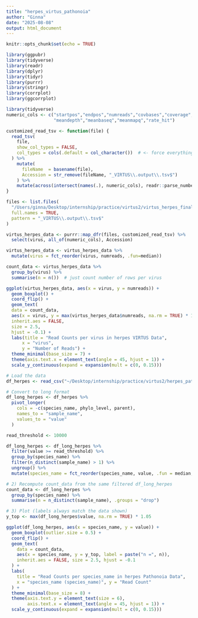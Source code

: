 ```yaml
---
title: "herpes_virtus_pathonoia"
author: "Ginna"
date: "2025-08-08"
output: html_document
---
```


```r
knitr::opts_chunk$set(echo = TRUE)

library(ggpubr)
library(tidyverse)
library(readr)
library(dplyr)
library(tidyr)
library(purrr)
library(stringr)
library(corrplot)
library(ggcorrplot)
```

```r
library(tidyverse)
numeric_cols <- c("startpos","endpos","numreads","covbases","coverage",
                  "meandepth","meanbaseq","meanmapq","rate_hit")

customized_read_tsv <- function(file) {
  read_tsv(
    file,
    show_col_types = FALSE,
    col_types = cols(.default = col_character())  # <- force everything to char
  ) %>%
    mutate(
      fileName  = basename(file),
      Accession = str_remove(fileName, "_VIRTUS\\.output\\.tsv$")
    ) %>%
    mutate(across(intersect(names(.), numeric_cols), readr::parse_number))  # <- then parse numerics
}

files <- list.files(
  "/Users/ginna/Desktop/internship/practice/virtus2/virtus_herpes_final/",
  full.names = TRUE,
  pattern = "_VIRTUS\\.output\\.tsv$"
)

virtus_herpes_data <- purrr::map_dfr(files, customized_read_tsv) %>%
  select(virus, all_of(numeric_cols), Accession)


```

```r
virtus_herpes_data <- virtus_herpes_data %>%
  mutate(virus = fct_reorder(virus, numreads, .fun=median))

count_data <- virtus_herpes_data %>%
  group_by(virus) %>%
  summarise(n = n())  # just count number of rows per virus

ggplot(virtus_herpes_data, aes(x = virus, y = numreads)) +
  geom_boxplot() +
  coord_flip() +
  geom_text(
  data = count_data,
  aes(x = virus, y = max(virtus_herpes_data$numreads, na.rm = TRUE) * 1.05, label = paste("n =", n)),
  inherit.aes = FALSE,
  size = 2.5,
  hjust = -0.1) +
  labs(title = "Read Counts per virus in herpes VIRTUS Data",
      x = "virus",
      y = "Number of Reads") +
  theme_minimal(base_size = 7) +
  theme(axis.text.x = element_text(angle = 45, hjust = 1)) +
  scale_y_continuous(expand = expansion(mult = c(0, 0.15)))
```

```r
# Load the data
df_herpes <- read_csv("~/Desktop/internship/practice/virtus2/herpes_pathonoia_contamination.csv")

# Convert to long format
df_long_herpes <- df_herpes %>%
  pivot_longer(
    cols = -c(species_name, phylo_level, parent),
    names_to = "sample_name",
    values_to = "value"
  )


```


```r
read_threshold <- 10000

df_long_herpes <- df_long_herpes %>%
  filter(value >= read_threshold) %>%
  group_by(species_name) %>%
  filter(n_distinct(sample_name) > 1) %>%
  ungroup() %>%
  mutate(species_name = fct_reorder(species_name, value, .fun = median, .desc = TRUE))

# 2) Recompute count_data from the same filtered df_long_herpes
count_data <- df_long_herpes %>%
  group_by(species_name) %>%
  summarise(n = n_distinct(sample_name), .groups = "drop")

# 3) Plot (labels always match the data shown)
y_top <- max(df_long_herpes$value, na.rm = TRUE) * 1.05

ggplot(df_long_herpes, aes(x = species_name, y = value)) +
  geom_boxplot(outlier.size = 0.5) +
  coord_flip() +
  geom_text(
    data = count_data,
    aes(x = species_name, y = y_top, label = paste("n =", n)),
    inherit.aes = FALSE, size = 2.5, hjust = -0.1
  ) +
  labs(
    title = "Read Counts per species_name in herpes Pathonoia Data",
    x = "species_name (species_name)", y = "Read Count"
  ) +
  theme_minimal(base_size = 8) +
  theme(axis.text.y = element_text(size = 6),
        axis.text.x = element_text(angle = 45, hjust = 1)) +
  scale_y_continuous(expand = expansion(mult = c(0, 0.15)))
```

